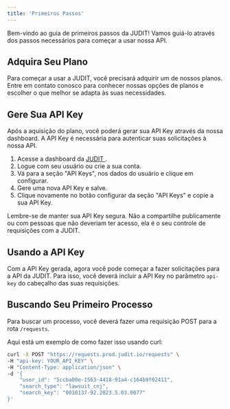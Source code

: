 ```yaml
---
title: 'Primeiros Passos'
---
```


Bem-vindo ao guia de primeiros passos da JUDIT! Vamos guiá-lo através dos passos necessários para começar a usar nossa API.

## Adquira Seu Plano

Para começar a usar a JUDIT, você precisará adquirir um de nossos planos. Entre em contato conosco para conhecer nossas opções de planos e escolher o que melhor se adapta às suas necessidades.

## Gere Sua API Key

Após a aquisição do plano, você poderá gerar sua API Key através da nossa dashboard. A API Key é necessária para autenticar suas solicitações à nossa API.

1. Acesse a dashboard da <a href="https://app.judit.io" target="blank"> JUDIT </a>.
2. Logue com seu usuário ou crie a sua conta.
3. Vá para a seção "API Keys", nos dados do usuário e clique em configurar.
4. Gere uma nova API Key e salve.
5. Clique novamente no botão configurar da seção "API Keys" e copie a sua API Key.

Lembre-se de manter sua API Key segura. Não a compartilhe publicamente ou com pessoas que não deveriam ter acesso, ela é o seu controle de requisições com a JUDIT.

## Usando a API Key

Com a API Key gerada, agora você pode começar a fazer solicitações para a API da JUDIT. Para isso, você deverá incluir a API Key no parâmetro `api-key` do cabeçalho das suas requisições.

## Buscando Seu Primeiro Processo

Para buscar um processo, você deverá fazer uma requisição POST para a rota `/requests`.

Aqui está um exemplo de como fazer isso usando curl:

```bash
curl -X POST "https://requests.prod.judit.io/requests" \
-H "api-key: YOUR_API_KEY" \
-H "Content-Type: application/json" \
-d '{
	"user_id": "5ccba00e-1563-4418-91a4-c164b9f02411",
    "search_type": "lawsuit_cnj",
    "search_key": "0010137-92.2023.5.03.0077"
}'
```

